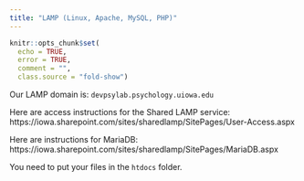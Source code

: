 ```yaml
---
title: "LAMP (Linux, Apache, MySQL, PHP)"
---
```


```r
knitr::opts_chunk$set(
  echo = TRUE,
  error = TRUE,
  comment = "",
  class.source = "fold-show")
```

Our LAMP domain is: `devpsylab.psychology.uiowa.edu`

Here are access instructions for the Shared LAMP service:
https://iowa.sharepoint.com/sites/sharedlamp/SitePages/User-Access.aspx 

Here are instructions for MariaDB: https://iowa.sharepoint.com/sites/sharedlamp/SitePages/MariaDB.aspx

You need to put your files in the `htdocs` folder.
